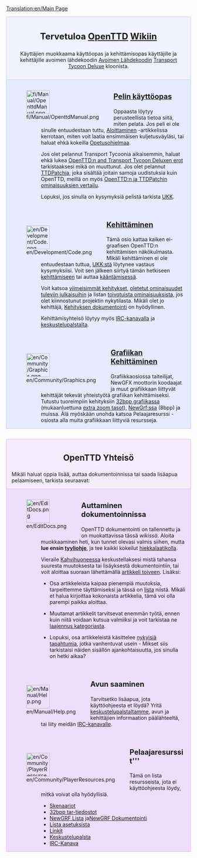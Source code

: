 [[Translation:en/Main Page]]

<div style="background-color: #f1f2fe; border: 1px solid #c7c8fe; margin: 0; padding: 1em 1em 1em 1em; text-align:center">
<div style="font-size:1.7em; font-weight:bold">Tervetuloa <span class="plainlinks">[http://www.openttd.org/ OpenTTD]</span> [http://fi.wikipedia.org/wiki/Wiki Wikiin]</div>
Käyttäjien muokkaama käyttöopas ja kehittämisopas käyttäjille ja kehittäjille avoimen lähdekoodin [http://www.opensource.org/ Avoimen Lähdekoodin] [[fi/Archive/OpenTTD/Transport Tycoon Deluxe|Transport Tycoon Deluxe]] kloonista.</div>
<div style="background-color: #E7EBFF; border: 1px solid #c7c8fe; border-top:none; padding: 1em 1em 0em 1em; margin-bottom:2em">
<div style="float:left">[[File:fi/Manual/OpenttdManual.png|64px]]</div>
<div style="margin-left:80px; margin-bottom:4em">
<div style="font-size:1.4em; font-weight:bold">[[fi/Manual/Main Page|Pelin käyttöopas]]</div>
Oppaasta löytyy perusteellista tietoa siitä, miten pelata. Jos peli ei ole sinulle entuudestaan tuttu, [[fi/Manual/Tutorial/Main Page|Aloittaminen]] -artikkelissa kerrotaan, miten voit laatia ensimmäisen kuljetusväyläsi, tai haluat ehkä kokeilla [[fi/Manual/Tutorial/Opetusohjelma|Opetusohjelmaa]].

Jos olet pelannut Transport Tycoonia aikaisemmin, haluat ehkä lukea [[fi/Muutokset TTD|OpenTTD:n and Transport Tycoon Deluxen erot]] tarkistaaksesi mikä on muuttunut. Jos olet pelannut [[fi/TTDPatch|TTDPatchia]], joka sisältää joitain samoja uudistuksia kuin OpenTTD, meillä on myös [[fi/Muutokset TTDPatch|OpenTTD:n ja TTDPatchin ominaisuuksien vertailu]].

Lopuksi, jos sinulla on kysymyksiä pelistä tarkista [[fi/UKK|UKK]].
</div>

<div style="float:left">[[File:en/Development/Code.png|64px]]</div>
<div style="margin-left:80px; margin-bottom:4em">
<div style="font-size:1.4em; font-weight:bold">[[fi/Development/Main Page|Kehittäminen]]</div>
Tämä osio kattaa kaiken ei-graafisen OpenTTD:n kehittämisen näkökulmasta. Mikäli kehittäminen ei ole entuudestaan tuttua, [[fi/UKK Kehittäminen|UKK:stä]] löytynee vastaus kysymyksiisi.  Voit sen jälkeen siirtyä tämän hetkiseen [[fi/Development/Main Page|kehittämiseen]] tai auttaa [[fi/Kansainvälistäminen|kääntämisessä]]. 

Voit katsoa [[fi/Viimeisimmät ja nykyiset kehitykset|viimeisimmät kehitykset]], [[fi/Tiekartta|oletetut ominaisuudet tuleviin julkaisuihin]] ja listan [[fi/Toivotut ominaisuudet|toivotuista ominaisuuksista]], jos olet kiinnostunut projektin nykytilasta. Mikäli olet jo kehittäjä, [[fi/Kehityksen dokumentointi|Kehityksen dokumentointi]] on hyödyllinen.

Kehittämisyhteisö löytyy myös [[fi/IRC-kanava|IRC-kanavalla]] ja [http://www.tt-forums.net/viewforum.php?f=33 keskustelupalstalta].
</div>

<div style="float:left">[[File:en/Community/Graphics.png|64px]]</div>
<div style="margin-left:80px; margin-bottom:1em; min-height:64px">
<div style="font-size:1.4em; font-weight:bold">[[fi/Development/NewGRF/Main Page|Grafiikan Kehittäminen]]</div>
Grafiikkaosiossa taiteilijat, NewGFX moottorin koodaajat ja muut grafiikkaan liittyvät kehittäjät tekevät yhteistyötä grafiikan kehittämiseksi. Tutustu tuoreimpiin kehityksiin [[fi/32bit Grafiikan Kehittäminen|32bpp grafiikassa]] (mukaanluettuna [[fi/32bpp Extra Zoom Tasot|extra zoom tasot]]), [[fi/NewGRF Dokumentointi|NewGrf:ssa]] (8bpp) ja muissa. Älä myöskään unohda katsoa Pelaajaresurssi -osiosta alla muita grafiikkaan liittyviä resursseja.
</div>

</div>

<div style="background-color: #F5EDFC; border: 1px solid #E1BBFF; margin: 0; padding: 1em 1em 0em 1em;">
<div style="font-size:1.6em; font-weight:bold; text-align:center">OpenTTD Yhteisö</div>
Mikäli haluat oppia lisää, auttaa dokumentoinnissa tai saada lisäapua pelaamiseen, tarkista seuraavat:
</div>

<div style="background-color: #EDDEFA; border: 1px solid #E1BBFF; border-top:none; padding: 1em 1em 0em 1em;">

<div style="float:left">[[File:en/EditDocs.png|64px]]</div>
<div style="margin-left:80px; margin-bottom:4em">
<div style="font-size:1.4em; font-weight:bold">Auttaminen dokumentoinnissa</div>
OpenTTD dokumentointi on tallennettu ja on muokattavissa tässä <em>wikissä</em>. Aloita muokkaaminen heti, kun tunnet olevasi valmis siihen, mutta '''lue ensin [[fi/Tyyliohje|tyyliohje]]''', ja tee kaikki kokeilut [[fi/Hiekkalaatikko|hiekkalaatikolla]].  

Vieraile [[fi/Kahvihuone|Kahvihuoneessa]] keskustellaksesi mistä tahansa suuresta muutoksesta tai lisäyksestä dokumentointiin, tai voit aloittaa suoraan lähettämällä [[fi/Toivotut artikkelit|artikkeli toiveen]]. Lisäksi:

* Osa artikkeleista kaipaa pienempiä muutoksia, tarpeittemme täyttämiseksi ja tässä on [[:Category:fi/Tehtävä|lista]] niistä. Mikäli et halua kirjoittaa kokonaista artikkelia, tämä voi olla parempi paikka aloittaa.  

* Muutamat artikkelit tarvitsevat enemmän työtä, ennen kuin niitä voidaan kutsua valmiiksi ja voit tarkistaa ne [[:Category:fi/Laajennettavat Artikkelit|laajennus kategoriasta]]. 

* Lopuksi, osa artikkeleistä käsittelee [[:Category:fi/Nykyiset tapahtumat|nykyisiä tapahtumia]], jotka vanhentuvat usein - Mikset siis tarkistaisi näiden sisällön ajankohtaisuutta, jos sinulla on hetki aikaa?
</div>

<div style="float:left">[[File:en/Manual/Help.png|64px]]</div>
<div style="margin-left:80px; margin-bottom:4em">
<div style="font-size:1.4em; font-weight:bold">Avun saaminen</div>
Tarvitsetko lisäapua, jota käyttöohjeesta et löydä? Yritä [http://www.tt-forums.net/viewforum.php?f=55 keskustelupalstaltamme], avun ja kehittäjien informaation päälähteeltä, tai liity meidän [[fi/IRC-kanava|IRC-kanavalle]].
</div>

<div style="float:left">[[File:en/Community/PlayerResources.png|64px]]</div>
<div style="margin-left:80px; margin-bottom:1em">
<div style="font-size:1.4em; font-weight:bold">Pelaajaresurssit'''</div>
Tämä on lista resursseista, jota ei käyttöohjeesta löydy, mitkä voivat olla hyödyllisiä.
*[[en/Lista käyttäjien tekemistä skenaarioista|Skenaariot]]
*[[en/Lista ladattavista 32bpp tar-tiedostoista|32bpp tar-tiedostot]]
*[[fi/NewGRF Lista|NewGRF Lista]] ja[[fi/NewGRF Dokumentointi|NewGRF Dokumentointi]]
*[[fi/Lisäasetukset|Lista asetuksista]]
*[[fi/Linkit|Linkit]]
*[http://www.tt-forums.net/viewforum.php?f=55 Keskustelupalsta]
*[[fi/IRC-Kanava|IRC-Kanava]]
</div>
</div>